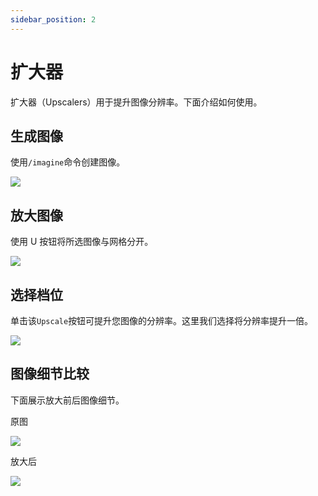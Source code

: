```yaml
---
sidebar_position: 2
---
```



# 扩大器

扩大器（Upscalers）用于提升图像分辨率。下面介绍如何使用。

## 生成图像

使用`/imagine`命令创建图像。

![](./img/MJ_Upscale_Prompt.gif)

## 放大图像

使用 U 按钮将所选图像与网格分开。

![](./img/MJ_Upscale_ImageGrid.png)

## 选择档位

单击该`Upscale`按钮可提升您图像的分辨率。这里我们选择将分辨率提升一倍。

![](./img/MJ_Upscale_Interface.jpg)

## 图像细节比较

下面展示放大前后图像细节。

<div style={{ display: 'flex', justifyContent: 'space-between', paddingRight: '250px' }}>
  <div>
    <p>原图</p>
    <img src={origin} height={300}/>
  </div>
  <div>
    <p>放大后</p>
    <img src={after} height={300}/>
  </div>
</div>